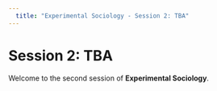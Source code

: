 ```yaml
---
  title: "Experimental Sociology - Session 2: TBA"
---
```

  
# Session 2: TBA

Welcome to the second session of **Experimental Sociology**.
